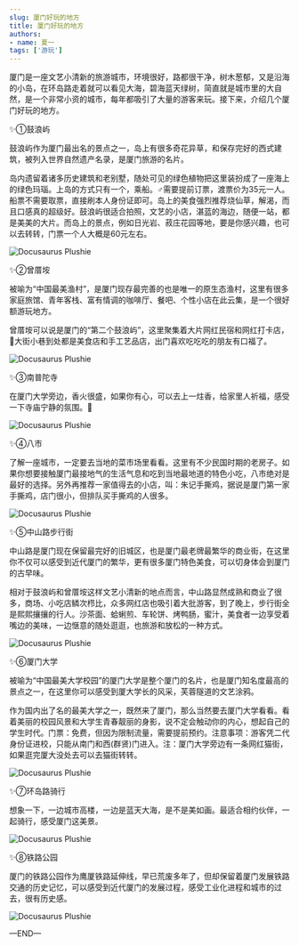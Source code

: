 ```yaml
---
slug: 厦门好玩的地方
title: 厦门好玩的地方
authors:
- name: 夏一
tags: ['游玩']
---
```


️厦门是一座文艺小清新的旅游城市，环境很好，路都很干净，树木葱郁，又是沿海的小岛，在环岛路走着就可以看见大海，碧海蓝天绿树，简直就是城市里的大自然，是一个非常小资的城市，每年都吸引了大量的游客来玩。接下来，介绍几个厦门好玩的地方。

✨①鼓浪屿

鼓浪屿作为厦门最出名的景点之一，岛上有很多奇花异草，和保存完好的西式建筑，被列入世界自然遗产名录，是厦门旅游的名片。

岛内遗留着诸多历史建筑和老别墅，随处可见的绿色植物把这里装扮成了一座海上的绿色玛瑙。上岛的方式只有一个，乘船。‍♂️需要提前订票，渡票价为35元一人。船票不需要取票，直接刷本人身份证即可。岛上的美食强烈推荐烧仙草，解渴，而且口感真的超级好。鼓浪屿很适合拍照，文艺的小店，湛蓝的海边，随便一站，都是美美的大片。而岛上的景点，例如日光岩、菽庄花园等地，要是你感兴趣，也可以去转转，门票一个人大概是60元左右。

![Docusaurus Plushie](./1.jpg)


✨②曾厝垵

被喻为“中国最美渔村”，是厦门现存最完善的也是唯一的原生态渔村，这里有很多家庭旅馆、青年客栈、富有情调的咖啡厅、餐吧、个性小店在此云集，是一个很好额游玩地方。

曾厝垵可以说是厦门的“第二个鼓浪屿”，这里聚集着大片网红民宿和网红打卡店，🤩大街小巷到处都是美食店和手工艺品店，出门喜欢吃吃吃的朋友有口福了。

![Docusaurus Plushie](./2.jpg)


✨③南普陀寺

在厦门大学旁边，香火很盛，如果你有心，可以去上一炷香，给家里人祈福，感受一下寺庙宁静的氛围。🤗

![Docusaurus Plushie](./3.jpg)


✨④八市

了解一座城市，一定要去当地的菜市场里看看。这里有不少民国时期的老房子。如果你想要接触厦门最接地气的生活气息和吃到当地最地道的特色小吃，八市绝对是最好的选择。另外再推荐一家值得去的小店，叫：朱记手撕鸡，据说是厦门第一家手撕鸡，店门很小，但排队买手撕鸡的人很多。

![Docusaurus Plushie](./4.jpg)


✨⑤中山路步行街

中山路是厦门现在保留最完好的旧城区，也是厦门最老牌最繁华的商业街，在这里你不仅可以感受到近代厦门的繁华，更有很多厦门特色美食，可以切身体会到厦门的古早味。

相对于鼓浪屿和曾厝垵这样文艺小清新的地点而言，中山路显然成熟和商业了很多，商场、小吃店鳞次栉比，众多网红店也吸引着大批游客，到了晚上，步行街全是熙熙攘攘的行人。沙茶面、蛤蜊煎、车轮饼、烤鸭肠，蜜汁，美食者一边享受着嘴边的美味，一边惬意的随处逛逛，也旅游和放松的一种方式。

![Docusaurus Plushie](./5.jpg)


✨⑥厦门大学

被喻为“中国最美大学校园”的厦门大学是整个厦门的名片，也是厦门知名度最高的景点之一，在这里你可以感受到厦大学长的风采，芙蓉隧道的文艺涂鸦。

作为国内出了名的最美大学之一，既然来了厦门，那么当然要去厦门大学看看。看着美丽的校园风景和大学生青春靓丽的身影，说不定会触动你的内心，想起自己的学生时代。门票：免费，但因为限制流量，需要提前预约。‍注意事项：游客凭二代身份证进校，只能从南门和西(群贤)门进入。注：厦门大学旁边有一条网红猫街，如果逛完厦大没处去可以去猫街转转。

![Docusaurus Plushie](./6.jpg)


✨⑦环岛路骑行

想象一下，一边城市高楼，一边是蓝天大海，是不是美如画。最适合相约伙伴，一起骑行，感受厦门这美景。

![Docusaurus Plushie](./7.jpg)


✨⑧铁路公园

厦门的铁路公园作为鹰厦铁路延伸线，早已荒废多年了，但却保留着厦门发展铁路交通的历史记忆，可以感受到近代厦门的发展过程，感受工业化进程和城市的过去，很有历史感。

![Docusaurus Plushie](./8.jpg)


—END—



